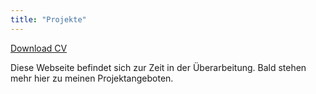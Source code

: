 ```yaml
---
title: "Projekte"
---
```


<a href="CV.pdf#" class="download" title="Download CV as PDF">Download CV</a>			

Diese Webseite befindet sich zur Zeit in der Überarbeitung. Bald stehen mehr hier zu meinen Projektangeboten.